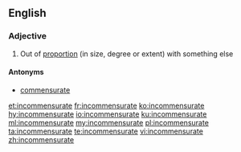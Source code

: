 ==English==

===Adjective===
{{en-adj}}

# Out of [[proportion]] (in size, degree or extent) with something else

====Antonyms====
* [[commensurate]]

[[et:incommensurate]]
[[fr:incommensurate]]
[[ko:incommensurate]]
[[hy:incommensurate]]
[[io:incommensurate]]
[[ku:incommensurate]]
[[ml:incommensurate]]
[[my:incommensurate]]
[[pl:incommensurate]]
[[ta:incommensurate]]
[[te:incommensurate]]
[[vi:incommensurate]]
[[zh:incommensurate]]